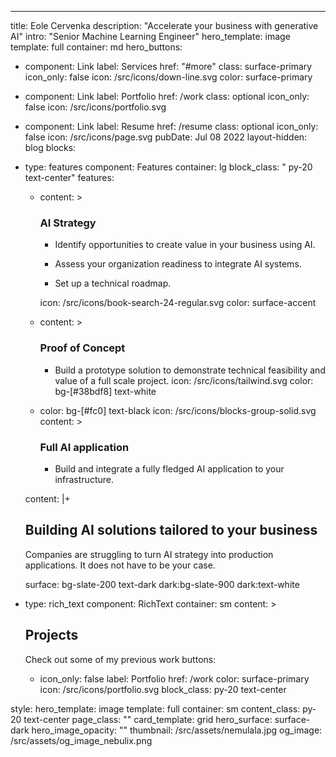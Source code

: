 ---
title: Eole Cervenka
description: "Accelerate your business with generative AI"
intro: "Senior Machine Learning Engineer"
hero_template: image
template: full
container: md
hero_buttons:
  - component: Link
    label: Services
    href: "#more"
    class: surface-primary
    icon_only: false
    icon: /src/icons/down-line.svg
    color: surface-primary
  - component: Link
    label: Portfolio
    href: /work
    class: optional
    icon_only: false
    icon: /src/icons/portfolio.svg
  - component: Link
    label: Resume
    href: /resume
    class: optional
    icon_only: false
    icon: /src/icons/page.svg
pubDate: Jul 08 2022
layout-hidden: blog
blocks:
  - type: features
    component: Features
    container: lg
    block_class: " py-20 text-center"
    features:

      - content: >
          ### AI Strategy  

          + Identify opportunities to create value in your business using AI.  
          
          + Assess your organization readiness to integrate AI systems.  
          
          + Set up a technical roadmap.  
        
        icon: /src/icons/book-search-24-regular.svg
        color: surface-accent

      - content: >
          ### Proof of Concept  

          + Build a prototype solution to demonstrate technical feasibility and value of a full scale project.
        icon: /src/icons/tailwind.svg
        color: bg-[#38bdf8] text-white
      - color: bg-[#fc0] text-black
        icon: /src/icons/blocks-group-solid.svg
        content: >
          ### Full AI application  

          + Build and integrate a fully fledged AI application to your infrastructure.

    content: |+
      ## Building AI solutions tailored to your business

      Companies are struggling to turn AI strategy into production applications. It does not have to be your case.

    surface: bg-slate-200 text-dark dark:bg-slate-900 dark:text-white
  - type: rich_text
    component: RichText
    container: sm
    content: >
      ## Projects


      Check out some of my previous work
    buttons:
      - icon_only: false
        label: Portfolio
        href: /work
        color: surface-primary
        icon: /src/icons/portfolio.svg
    block_class: py-20 text-center  

style:
  hero_template: image
  template: full
  container: sm
  content_class: py-20 text-center
  page_class: ""
  card_template: grid
  hero_surface: surface-dark
  hero_image_opacity: ""
thumbnail: /src/assets/nemulala.jpg
og_image: /src/assets/og_image_nebulix.png